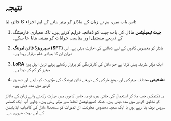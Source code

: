 # نتیجہ

اس باب میں، ہم نے زبان کے ماڈلز کو بہتر بنانے کے اہم اجزاء کا جائزہ لیا:

1. **چیٹ ٹیمپلیٹس** ماڈل کی بات چیت کو ڈھانچہ فراہم کرتے ہیں، تاکہ معیاری فارمیٹنگ کے ذریعے مستقل اور مناسب جوابات کو یقینی بنایا جا سکے۔

2. **سپرویژڈ فائن ٹیوننگ (SFT)** ماڈلز کو مخصوص کاموں کے لیے ڈھالنے کی اجازت دیتی ہے، اس دوران ان کا بنیادی علم برقرار رہتا ہے۔

3. **LoRA** ایک مؤثر طریقہ پیش کرتا ہے جو ماڈل کی کارکردگی کو برقرار رکھتے ہوئے ٹرین ایبل پیرا میٹرز کو کم کر دیتا ہے۔

4. **تشخیص** مختلف میٹرکس اور بینچ مارکس کے ذریعے فائن ٹیوننگ کی مؤثریت کو ناپنے اور تصدیق کرنے میں مدد دیتی ہے۔

یہ تکنیکیں جب ملا کر استعمال کی جاتی ہیں، تو یہ خاص کاموں میں مہارت رکھنے والے زبان کے ماڈلز کو تخلیق کرنے میں مدد دیتی ہیں، جبکہ کمپیوٹیشنل لحاظ سے مؤثر رہتی ہیں۔ چاہے آپ ایک کسٹمر سروس بوٹ بنا رہے ہوں یا ایک شعبہ مخصوص معاونت، ان تصورات کو سمجھنا ماڈل کی کامیاب ایڈاپٹیشن کے لیے بہت ضروری ہے۔
